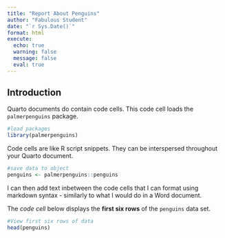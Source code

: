 ```yaml
---
title: "Report About Penguins"
author: "Fabulous Student"
date: "`r Sys.Date()`"
format: html
execute:
  echo: true
  warning: false
  message: false
  eval: true
---
```



## Introduction

Quarto documents do contain code cells. This code cell loads the `palmerpenguins` package.

```r
#load packages
library(palmerpenguins)
```

Code cells are like R script snippets. They can be interspersed throughout your Quarto document.

```r
#save data to object
penguins <- palmerpenguins::penguins
```

I can then add text inbetween the code cells that I can format using markdown syntax - similarly to what I would do in a Word document.

The *code cell* below displays the **first six rows** of the `penguins` data set.

```r
#View first six rows of data
head(penguins)
```












